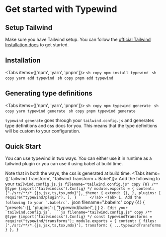 
# Get started with Typewind

## Setup Tailwind
Make sure you have Tailwind setup. You can follow the [official Tailwind Installation docs](https://tailwindcss.com/docs/installation) to get started.

## Installation
<Tabs items={['npm', 'yarn', 'pnpm']}>
  <Tab>
    ```sh copy
    npm install typewind
    ```
  </Tab>
  <Tab>
    ```sh copy
    yarn add typewind
    ```
  </Tab>
  <Tab>
    ```sh copy
    pnpm add typewind
    ```
  </Tab>
</Tabs>

## Generating type definitions
<Tabs items={['npm', 'yarn', 'pnpm']}>
  <Tab>
    ```sh copy
    npm typewind generate
    ```
  </Tab>
  <Tab>
    ```sh copy
    yarn typewind generate
    ```
  </Tab>
  <Tab>
    ```sh copy
    pnpm typewind generate
    ```
  </Tab>
</Tabs>

`typewind generate` goes through your `tailwind.config.js` and generates type definitions and css docs for you. This means that the type definitions will be custom to your configuration.

## Quick Start
You can use typewind in two ways. You can either use it in runtime as a tailwind plugin or you can use it using babel at build time.

<Callout type="info">Note that in both the ways, the css is generated at build time.</Callout>
<Tabs items={['Tailwind Transform', 'Tailwind Transform + Babel']}>
  <Tab>
    Add the following to your `tailwind.config.js`.
    ```js filename="tailwind.config.js" copy {8}
    /** @type {import('tailwindcss').Config} */
    module.exports = {
      content: ["./src/**/*.{js,jsx,ts,tsx,mdx}"],
      theme: {
        extend: {},
      },
      plugins: [
        require("typewind/plugin"),
      ],
    }
    ````
  </Tab>
  <Tab>
    1. Add the following to your `.babelrc`.
    ```json filename=".babelrc" copy {4}
    {
      "presets": [],
      "plugins": [
        "typewind/babel",
      ]
    }
    ````
    2. Edit your `tailwind.config.js`.
    ```js filename="tailwind.config.js" copy
    /** @type {import('tailwindcss').Config} */
    const typewindTransforms = require("typewind/transforms");
    module.exports = {
      content: {
        files: ['./src/**/*.{js,jsx,ts,tsx,mdx}'],
        transform: {
          ...typewindTransforms
        }
      },
    }
    ````
  </Tab>
</Tabs>

